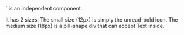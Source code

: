 <Badge />` is an independent component.

It has 2 sizes:
The small size (12px) is simply the unread-bold icon. 
The medium size (18px) is a pill-shape div that can accept Text inside.
